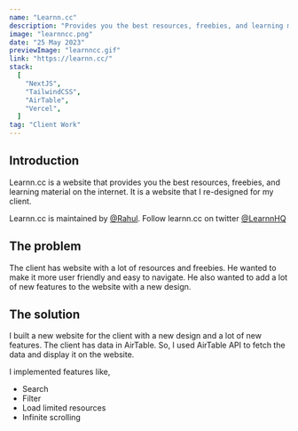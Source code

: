 ```yaml
---
name: "Learnn.cc"
description: "Provides you the best resources, freebies, and learning material on the internet."
image: "learnncc.png"
date: "25 May 2023"
previewImage: "learnncc.gif"
link: "https://learnn.cc/"
stack:
  [
    "NextJS",
    "TailwindCSS",
	"AirTable",
    "Vercel",
  ]
tag: "Client Work"
---
```


## Introduction

Learnn.cc is a website that provides you the best resources, freebies, and learning material on the internet. It is a website that I re-designed for my client.

Learnn.cc is maintained by [@Rahul](https://twitter.com/rahul_wip). Follow learnn.cc on twitter [@LearnnHQ](https://twitter.com/LearnnHQ)

## The problem

The client has website with a lot of resources and freebies. He wanted to make it more user friendly and easy to navigate. He also wanted to add a lot of new features to the website with a new design.

## The solution

I built a new website for the client with a new design and a lot of new features. The client has data in AirTable. So, I used AirTable API to fetch the data and display it on the website.

I implemented features like,

- Search
- Filter
- Load limited resources
- Infinite scrolling
